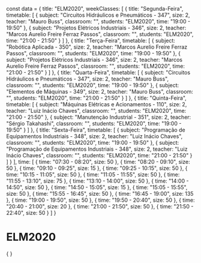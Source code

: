 const data = {
  title: "ELM2020",
  weekClasses: [
    {
      title: "Segunda-Feira",
      timetable: [
        {
          subject: "Circuitos Hidráulicos e Pneumáticos - 347",
          size: 2,
          teacher: "Mauro Buss",
          classroom: "",
          students: "ELM2020",
          time: "19:00 - 19:50"
        },
        {
          subject: "Projetos Elétricos Industriais - 346",
          size: 2,
          teacher: "Marcos Aurelio Freire Ferraz Passos",
          classroom: "",
          students: "ELM2020",
          time: "21:00 - 21:50"
        }
      ]
    },
    {
      title: "Terça-Feira",
      timetable: [
        {
          subject: "Robótica Aplicada - 350",
          size: 2,
          teacher: "Marcos Aurelio Freire Ferraz Passos",
          classroom: "",
          students: "ELM2020",
          time: "19:00 - 19:50"
        },
        {
          subject: "Projetos Elétricos Industriais - 346",
          size: 2,
          teacher: "Marcos Aurelio Freire Ferraz Passos",
          classroom: "",
          students: "ELM2020",
          time: "21:00 - 21:50"
        }
      ]
    },
    {
      title: "Quarta-Feira",
      timetable: [
        {
          subject: "Circuitos Hidráulicos e Pneumáticos - 347",
          size: 2,
          teacher: "Mauro Buss",
          classroom: "",
          students: "ELM2020",
          time: "19:00 - 19:50"
        },
        {
          subject: "Elementos de Máquinas - 349",
          size: 2,
          teacher: "Mauro Buss",
          classroom: "",
          students: "ELM2020",
          time: "21:00 - 21:50"
        }
      ]
    },
    {
      title: "Quinta-Feira",
      timetable: [
        {
          subject: "Máquinas Elétricas e Acionamentos - 110",
          size: 2,
          teacher: "Luiz Inácio Chaves",
          classroom: "",
          students: "ELM2020",
          time: "21:00 - 21:50"
        },
        {
          subject: "Manutenção Industrial - 351",
          size: 2,
          teacher: "Sérgio Takahashi",
          classroom: "",
          students: "ELM2020",
          time: "19:00 - 19:50"
        }
      ]
    },
    {
      title: "Sexta-Feira",
      timetable: [
        {
          subject: "Programação de Equipamentos Industriais - 348",
          size: 2,
          teacher: "Luiz Inácio Chaves",
          classroom: "",
          students: "ELM2020",
          time: "19:00 - 19:50"
        },
        {
          subject: "Programação de Equipamentos Industriais - 348",
          size: 2,
          teacher: "Luiz Inácio Chaves",
          classroom: "",
          students: "ELM2020",
          time: "21:00 - 21:50"
        }
      ]
    }
  ],
  time: [
    {
      time: "07:30 - 08:20",
      size: 50
    },
    {
      time: "08:20 - 09:10",
      size: 50
    },
    {
      time: "09:10 - 09:25",
      size: 15
    },
    {
      time: "09:25 - 10:15",
      size: 50
    },
    {
      time: "10:15 - 11:05",
      size: 50
    },
    {
      time: "11:05 - 11:55",
      size: 50
    },
    {
      time: "11:55 - 13:10",
      size: 75
    },
    {
      time: "13:10 - 14:00",
      size: 50
    },
    {
      time: "14:00 - 14:50",
      size: 50
    },
    {
      time: "14:50 - 15:05",
      size: 15
    },
    {
      time: "15:05 - 15:55",
      size: 50
    },
    {
      time: "15:55 - 16:45",
      size: 50
    },
    {
      time: "16:45 - 19:00",
      size: 135
    },
    {
      time: "19:00 - 19:50",
      size: 50
    },
    {
      time: "19:50 - 20:40",
      size: 50
    },
    {
      time: "20:40 - 21:00",
      size: 20
    },
    {
      time: "21:00 - 21:50",
      size: 50
    },
    {
      time: "21:50 - 22:40",
      size: 50
    }
  ]
}

# ELM2020

<div>
    {
        <Grid
            title={data.title} 
            weekClasses={data.weekClasses} 
            time={data.time}
        />
    }
</div>